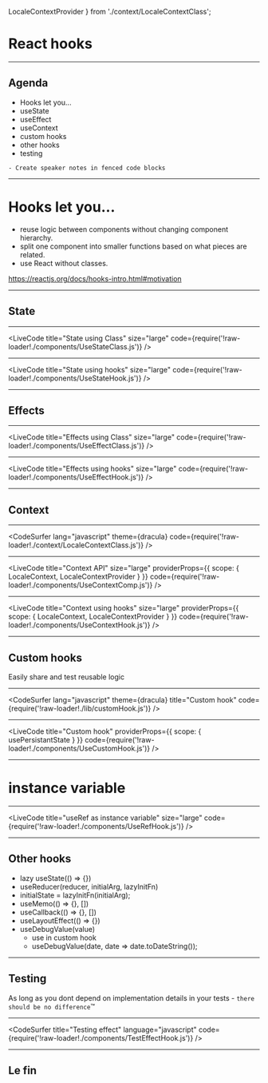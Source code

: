   LocaleContextProvider
} from './context/LocaleContextClass';

<Head>
  <title>React hooks</title>
</Head>

# React hooks

---

## Agenda

- Hooks let you...
- useState
- useEffect
- useContext
- custom hooks
- other hooks
- testing

```notes
- Create speaker notes in fenced code blocks
```

---

# Hooks let you...

- reuse logic between components without changing component hierarchy.
- split one component into smaller functions based on what pieces are related.
- use React without classes.

https://reactjs.org/docs/hooks-intro.html#motivation

---

## State

---

<LiveCode
  title="State using Class"
  size="large"
  code={require('!raw-loader!./components/UseStateClass.js')}
/>

---

<LiveCode
  title="State using hooks"
  size="large"
  code={require('!raw-loader!./components/UseStateHook.js')}
/>

---

## Effects

---

<LiveCode
  title="Effects using Class"
  size="large"
  code={require('!raw-loader!./components/UseEffectClass.js')}
/>

---

<LiveCode
  title="Effects using hooks"
  size="large"
  code={require('!raw-loader!./components/UseEffectHook.js')}
/>

---

## Context

---

<CodeSurfer
  lang="javascript"
  theme={dracula}
  code={require('!raw-loader!./context/LocaleContextClass.js')}
/>

---

<LiveCode
  title="Context API"
  size="large"
  providerProps={{
    scope: { LocaleContext, LocaleContextProvider }
  }}
  code={require('!raw-loader!./components/UseContextComp.js')}
/>

---

<LiveCode
  title="Context using hooks"
  size="large"
  providerProps={{
    scope: { LocaleContext, LocaleContextProvider }
  }}
  code={require('!raw-loader!./components/UseContextHook.js')}
/>

---

## Custom hooks

Easily share and test reusable logic

---

<CodeSurfer
  lang="javascript"
  theme={dracula}
  title="Custom hook"
  code={require('!raw-loader!./lib/customHook.js')}
/>

---

<LiveCode
  title="Custom hook"
  providerProps={{
    scope: { usePersistantState }
  }}
  code={require('!raw-loader!./components/UseCustomHook.js')}
/>

---

# instance variable

---

<LiveCode
  title="useRef as instance variable"
  size="large"
  code={require('!raw-loader!./components/UseRefHook.js')}
/>

---

## Other hooks

- lazy useState(() => {})
- useReducer(reducer, initialArg, lazyInitFn)
- initialState = lazyInitFn(initialArg);
- useMemo(() => {}, [])
- useCallback(() => {}, [])
- useLayoutEffect(() => {})
- useDebugValue(value)
  - use in custom hook
  - useDebugValue(date, date => date.toDateString());

---

## Testing

As long as you dont depend on implementation details in your tests - `there should be no difference`™

---

<CodeSurfer
  title="Testing effect"
  language="javascript"
  code={require('!raw-loader!./components/TestEffectHook.js')}
/>

---

## Le fin
